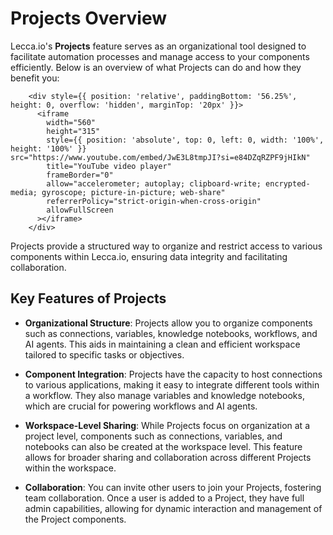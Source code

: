 
# Projects Overview

Lecca.io's **Projects** feature serves as an organizational tool designed to facilitate automation processes and manage access to your components efficiently. Below is an overview of what Projects can do and how they benefit you:

        <div style={{ position: 'relative', paddingBottom: '56.25%', height: 0, overflow: 'hidden', marginTop: '20px' }}>
          <iframe
            width="560"
            height="315"
            style={{ position: 'absolute', top: 0, left: 0, width: '100%', height: '100%' }}            src="https://www.youtube.com/embed/JwE3L8tmpJI?si=e84DZqRZPF9jHIkN"
            title="YouTube video player"
            frameBorder="0"
            allow="accelerometer; autoplay; clipboard-write; encrypted-media; gyroscope; picture-in-picture; web-share"
            referrerPolicy="strict-origin-when-cross-origin"
            allowFullScreen
          ></iframe>
        </div>

<Callout emoji="📂" type="info">
  Projects provide a structured way to organize and restrict access to various
  components within Lecca.io, ensuring data integrity and facilitating
  collaboration.
</Callout>

## Key Features of Projects

- **Organizational Structure**: Projects allow you to organize components such as connections, variables, knowledge notebooks, workflows, and AI agents. This aids in maintaining a clean and efficient workspace tailored to specific tasks or objectives.

- **Component Integration**: Projects have the capacity to host connections to various applications, making it easy to integrate different tools within a workflow. They also manage variables and knowledge notebooks, which are crucial for powering workflows and AI agents.

- **Workspace-Level Sharing**: While Projects focus on organization at a project level, components such as connections, variables, and notebooks can also be created at the workspace level. This feature allows for broader sharing and collaboration across different Projects within the workspace.

- **Collaboration**: You can invite other users to join your Projects, fostering team collaboration. Once a user is added to a Project, they have full admin capabilities, allowing for dynamic interaction and management of the Project components.
